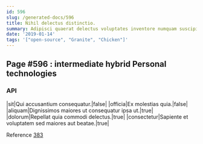 ```yaml
---
id: 596
slug: /generated-docs/596
title: Nihil delectus distinctio.
summary: Adipisci quaerat delectus voluptates inventore numquam suscipit dolorem rerum.
date: '2019-01-14'
tags: '["open-source", "Granite", "Chicken"]'
---
```


## Page #596 : intermediate hybrid Personal technologies
### API

|sit|Qui accusantium consequatur.|false|
|officia|Ex molestias quia.|false|
|aliquam|Dignissimos maiores ut consequatur ipsa ut.|true|
|dolorum|Repellat quia commodi delectus.|true|
|consectetur|Sapiente et voluptatem sed maiores aut beatae.|true|

Reference [383](/generated-docs/383)


<Partial />



